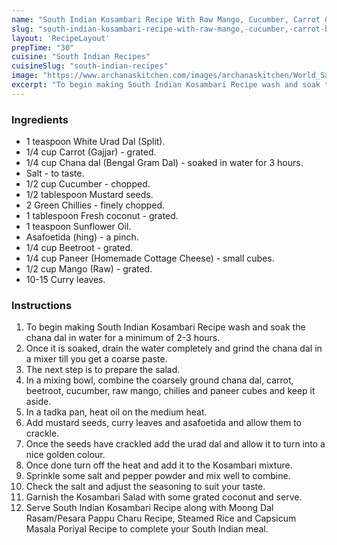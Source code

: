 ---
name: "South Indian Kosambari Recipe With Raw Mango, Cucumber, Carrot & Beetroot"
slug: "south-indian-kosambari-recipe-with-raw-mango,-cucumber,-carrot-beetroot"
layout: 'RecipeLayout'
prepTime: "30"
cuisine: "South Indian Recipes"
cuisineSlug: "south-indian-recipes"
image: "https://www.archanaskitchen.com/images/archanaskitchen/World_Salads/South_Indian_Kosambari_Salad.jpg"
excerpt: "To begin making South Indian Kosambari Recipe wash and soak the chana dal in water for a minimum of 2-3 hours"
---

### Ingredients

- 1 teaspoon White Urad Dal (Split).
- 1/4 cup Carrot (Gajjar) - grated.
- 1/4 cup Chana dal (Bengal Gram Dal) - soaked in water for 3 hours.
- Salt - to taste.
- 1/2 cup Cucumber - chopped.
- 1/2 tablespoon Mustard seeds.
- 2 Green Chillies - finely chopped.
- 1 tablespoon Fresh coconut - grated.
- 1 teaspoon Sunflower Oil.
- Asafoetida (hing) - a pinch.
- 1/4 cup Beetroot - grated.
- 1/4 cup Paneer (Homemade Cottage Cheese) - small cubes.
- 1/2 cup Mango (Raw) - grated.
- 10-15 Curry leaves.

### Instructions

1. To begin making South Indian Kosambari Recipe wash and soak the chana dal in water for a minimum of 2-3 hours.
1. Once it is soaked, drain the water completely and grind the chana dal in a mixer till you get a coarse paste.
1. The next step is to prepare the salad.
1. In a mixing bowl, combine the coarsely ground chana dal, carrot, beetroot, cucumber, raw mango, chilies and paneer cubes and keep it aside.
1. In a tadka pan, heat oil on the medium heat.
1. Add mustard seeds, curry leaves and asafoetida and allow them to crackle.
1. Once the seeds have crackled add the urad dal and allow it to turn into a nice golden colour.
1. Once done turn off the heat and add it to the Kosambari mixture.
1. Sprinkle some salt and pepper powder and mix  well to combine.
1. Check the salt and adjust the seasoning to suit your taste.
1. Garnish the Kosambari Salad with some grated coconut and serve.
1. Serve South Indian Kosambari Recipe along with Moong Dal Rasam/Pesara Pappu Charu Recipe, Steamed Rice and Capsicum Masala Poriyal Recipe to complete your South Indian meal.
